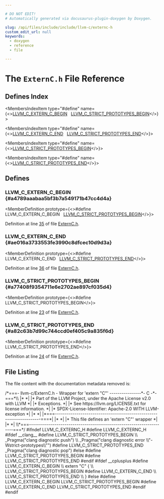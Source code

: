 ```yaml
---

# DO NOT EDIT!
# Automatically generated via docusaurus-plugin-doxygen by Doxygen.

slug: /api/files/include/include/llvm-c/externc-h
custom_edit_url: null
keywords:
  - doxygen
  - reference
  - file

---
```





# The `ExternC.h` File Reference

<DoxygenPage pluginConfig={pluginConfig}>



## Defines Index

<MembersIndex>

<MembersIndexItem
  type="#define"
  name={<><a href="#a4789aaabaa5bf3b7a549171b47cc4d4a">LLVM&#95;C&#95;EXTERN&#95;C&#95;BEGIN</a>&nbsp;&nbsp;&nbsp;<a href="#a77408f9354711e6e2702ae897cf035d4">LLVM&#95;C&#95;STRICT&#95;PROTOTYPES&#95;BEGIN</a></>}>
</MembersIndexItem>

<MembersIndexItem
  type="#define"
  name={<><a href="#ae016a3733553fe3990c8dfcec10d9d3a">LLVM&#95;C&#95;EXTERN&#95;C&#95;END</a>&nbsp;&nbsp;&nbsp;<a href="#a82c63b7d99c744ccd0ef405c9a835f6d">LLVM&#95;C&#95;STRICT&#95;PROTOTYPES&#95;END</a></>}>
</MembersIndexItem>

<MembersIndexItem
  type="#define"
  name={<><a href="#a77408f9354711e6e2702ae897cf035d4">LLVM&#95;C&#95;STRICT&#95;PROTOTYPES&#95;BEGIN</a></>}>
</MembersIndexItem>

<MembersIndexItem
  type="#define"
  name={<><a href="#a82c63b7d99c744ccd0ef405c9a835f6d">LLVM&#95;C&#95;STRICT&#95;PROTOTYPES&#95;END</a></>}>
</MembersIndexItem>

</MembersIndex>


<SectionDefinition>

## Defines

### LLVM&#95;C&#95;EXTERN&#95;C&#95;BEGIN {#a4789aaabaa5bf3b7a549171b47cc4d4a}

<MemberDefinition
  prototype={<>#define LLVM&#95;C&#95;EXTERN&#95;C&#95;BEGIN&nbsp;&nbsp;&nbsp;<a href="#a77408f9354711e6e2702ae897cf035d4">LLVM&#95;C&#95;STRICT&#95;PROTOTYPES&#95;BEGIN</a></>}>

Definition at line <a href="#l00035">35</a> of file <a href="/docs/api/files/include/include/llvm-c/externc-h">ExternC.h</a>.
</MemberDefinition>

### LLVM&#95;C&#95;EXTERN&#95;C&#95;END {#ae016a3733553fe3990c8dfcec10d9d3a}

<MemberDefinition
  prototype={<>#define LLVM&#95;C&#95;EXTERN&#95;C&#95;END&nbsp;&nbsp;&nbsp;<a href="#a82c63b7d99c744ccd0ef405c9a835f6d">LLVM&#95;C&#95;STRICT&#95;PROTOTYPES&#95;END</a></>}>

Definition at line <a href="#l00036">36</a> of file <a href="/docs/api/files/include/include/llvm-c/externc-h">ExternC.h</a>.
</MemberDefinition>

### LLVM&#95;C&#95;STRICT&#95;PROTOTYPES&#95;BEGIN {#a77408f9354711e6e2702ae897cf035d4}

<MemberDefinition
  prototype={<>#define LLVM&#95;C&#95;STRICT&#95;PROTOTYPES&#95;BEGIN</>}>

Definition at line <a href="#l00023">23</a> of file <a href="/docs/api/files/include/include/llvm-c/externc-h">ExternC.h</a>.
</MemberDefinition>

### LLVM&#95;C&#95;STRICT&#95;PROTOTYPES&#95;END {#a82c63b7d99c744ccd0ef405c9a835f6d}

<MemberDefinition
  prototype={<>#define LLVM&#95;C&#95;STRICT&#95;PROTOTYPES&#95;END</>}>

Definition at line <a href="#l00024">24</a> of file <a href="/docs/api/files/include/include/llvm-c/externc-h">ExternC.h</a>.
</MemberDefinition>

</SectionDefinition>

## File Listing

The file content with the documentation metadata removed is:

<ProgramListing>

<Link id="l00001" /><CodeLine lineNumber="1"><span class="doxyHighlightComment">/&#42;===- llvm-c/ExternC.h - Wrapper for &#39;extern &quot;C&quot;&#39; ----------------&#42;- C -&#42;-===&#42;\\</span></CodeLine>
<Link id="l00002" /><CodeLine lineNumber="2"><span class="doxyHighlightComment">|&#42;                                                                            &#42;|</span></CodeLine>
<Link id="l00003" /><CodeLine lineNumber="3"><span class="doxyHighlightComment">|&#42; Part of the LLVM Project, under the Apache License v2.0 with LLVM          &#42;|</span></CodeLine>
<Link id="l00004" /><CodeLine lineNumber="4"><span class="doxyHighlightComment">|&#42; Exceptions.                                                                &#42;|</span></CodeLine>
<Link id="l00005" /><CodeLine lineNumber="5"><span class="doxyHighlightComment">|&#42; See https://llvm.org/LICENSE.txt for license information.                  &#42;|</span></CodeLine>
<Link id="l00006" /><CodeLine lineNumber="6"><span class="doxyHighlightComment">|&#42; SPDX-License-Identifier: Apache-2.0 WITH LLVM-exception                    &#42;|</span></CodeLine>
<Link id="l00007" /><CodeLine lineNumber="7"><span class="doxyHighlightComment">|&#42;                                                                            &#42;|</span></CodeLine>
<Link id="l00008" /><CodeLine lineNumber="8"><span class="doxyHighlightComment">|&#42;===----------------------------------------------------------------------===&#42;|</span></CodeLine>
<Link id="l00009" /><CodeLine lineNumber="9"><span class="doxyHighlightComment">|&#42;                                                                            &#42;|</span></CodeLine>
<Link id="l00010" /><CodeLine lineNumber="10"><span class="doxyHighlightComment">|&#42; This file defines an &#39;extern &quot;C&quot;&#39; wrapper                                  &#42;|</span></CodeLine>
<Link id="l00011" /><CodeLine lineNumber="11"><span class="doxyHighlightComment">|&#42;                                                                            &#42;|</span></CodeLine>
<Link id="l00012" /><CodeLine lineNumber="12"><span class="doxyHighlightComment">\\&#42;===----------------------------------------------------------------------===&#42;/</span></CodeLine>
<Link id="l00013" /><CodeLine lineNumber="13"></CodeLine>
<Link id="l00014" /><CodeLine lineNumber="14"><span class="doxyHighlightPreprocessor">#ifndef LLVM&#95;C&#95;EXTERNC&#95;H</span></CodeLine>
<Link id="l00015" /><CodeLine lineNumber="15"><span class="doxyHighlightPreprocessor">#define LLVM&#95;C&#95;EXTERNC&#95;H</span></CodeLine>
<Link id="l00016" /><CodeLine lineNumber="16"></CodeLine>
<Link id="l00017" /><CodeLine lineNumber="17"><span class="doxyHighlightPreprocessor">#ifdef &#95;&#95;clang&#95;&#95;</span></CodeLine>
<Link id="l00018" /><CodeLine lineNumber="18"><span class="doxyHighlightPreprocessor">#define LLVM&#95;C&#95;STRICT&#95;PROTOTYPES&#95;BEGIN                                         \\</span></CodeLine>
<Link id="l00019" /><CodeLine lineNumber="19"><span class="doxyHighlightPreprocessor">  &#95;Pragma(&quot;clang diagnostic push&quot;)                                             \\</span></CodeLine>
<Link id="l00020" /><CodeLine lineNumber="20"><span class="doxyHighlightPreprocessor">      &#95;Pragma(&quot;clang diagnostic error \\&quot;-Wstrict-prototypes\\&quot;&quot;)</span></CodeLine>
<Link id="l00021" /><CodeLine lineNumber="21"><span class="doxyHighlightPreprocessor">#define LLVM&#95;C&#95;STRICT&#95;PROTOTYPES&#95;END &#95;Pragma(&quot;clang diagnostic pop&quot;)</span></CodeLine>
<Link id="l00022" /><CodeLine lineNumber="22"><span class="doxyHighlightPreprocessor">#else</span></CodeLine>
<Link id="l00023" /><CodeLine lineNumber="23" lineLink="#a77408f9354711e6e2702ae897cf035d4"><span class="doxyHighlightPreprocessor">#define LLVM&#95;C&#95;STRICT&#95;PROTOTYPES&#95;BEGIN</span></CodeLine>
<Link id="l00024" /><CodeLine lineNumber="24" lineLink="#a82c63b7d99c744ccd0ef405c9a835f6d"><span class="doxyHighlightPreprocessor">#define LLVM&#95;C&#95;STRICT&#95;PROTOTYPES&#95;END</span></CodeLine>
<Link id="l00025" /><CodeLine lineNumber="25"><span class="doxyHighlightPreprocessor">#endif</span></CodeLine>
<Link id="l00026" /><CodeLine lineNumber="26"></CodeLine>
<Link id="l00027" /><CodeLine lineNumber="27"><span class="doxyHighlightPreprocessor">#ifdef &#95;&#95;cplusplus</span></CodeLine>
<Link id="l00028" /><CodeLine lineNumber="28"><span class="doxyHighlightPreprocessor">#define LLVM&#95;C&#95;EXTERN&#95;C&#95;BEGIN                                                  \\</span></CodeLine>
<Link id="l00029" /><CodeLine lineNumber="29"><span class="doxyHighlightPreprocessor">  extern &quot;C&quot; &#123;                                                                 \\</span></CodeLine>
<Link id="l00030" /><CodeLine lineNumber="30"><span class="doxyHighlightPreprocessor">  LLVM&#95;C&#95;STRICT&#95;PROTOTYPES&#95;BEGIN</span></CodeLine>
<Link id="l00031" /><CodeLine lineNumber="31"><span class="doxyHighlightPreprocessor">#define LLVM&#95;C&#95;EXTERN&#95;C&#95;END                                                    \\</span></CodeLine>
<Link id="l00032" /><CodeLine lineNumber="32"><span class="doxyHighlightPreprocessor">  LLVM&#95;C&#95;STRICT&#95;PROTOTYPES&#95;END                                                 \\</span></CodeLine>
<Link id="l00033" /><CodeLine lineNumber="33"><span class="doxyHighlightPreprocessor">  &#125;</span></CodeLine>
<Link id="l00034" /><CodeLine lineNumber="34"><span class="doxyHighlightPreprocessor">#else</span></CodeLine>
<Link id="l00035" /><CodeLine lineNumber="35" lineLink="#a4789aaabaa5bf3b7a549171b47cc4d4a"><span class="doxyHighlightPreprocessor">#define LLVM&#95;C&#95;EXTERN&#95;C&#95;BEGIN LLVM&#95;C&#95;STRICT&#95;PROTOTYPES&#95;BEGIN</span></CodeLine>
<Link id="l00036" /><CodeLine lineNumber="36" lineLink="#ae016a3733553fe3990c8dfcec10d9d3a"><span class="doxyHighlightPreprocessor">#define LLVM&#95;C&#95;EXTERN&#95;C&#95;END LLVM&#95;C&#95;STRICT&#95;PROTOTYPES&#95;END</span></CodeLine>
<Link id="l00037" /><CodeLine lineNumber="37"><span class="doxyHighlightPreprocessor">#endif</span></CodeLine>
<Link id="l00038" /><CodeLine lineNumber="38"></CodeLine>
<Link id="l00039" /><CodeLine lineNumber="39"><span class="doxyHighlightPreprocessor">#endif</span></CodeLine>

</ProgramListing>


</DoxygenPage>
